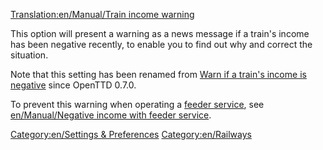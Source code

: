 [[Translation:en/Manual/Train income warning]]


This option will present a warning as a news message if a train's income has been negative recently, to enable you to find out why and correct the situation.

Note that this setting has been renamed from [[en/Archive/Manual/Settings/Configuring patches/Vehicles#Warn if a train's income is negative|Warn if a train's income is negative]] since OpenTTD 0.7.0.

To prevent this warning when operating a [[en/Manual/Feeder service|feeder service]], see [[en/Manual/Negative income with feeder service]].
[[Category:en/Settings & Preferences]]
[[Category:en/Railways]]